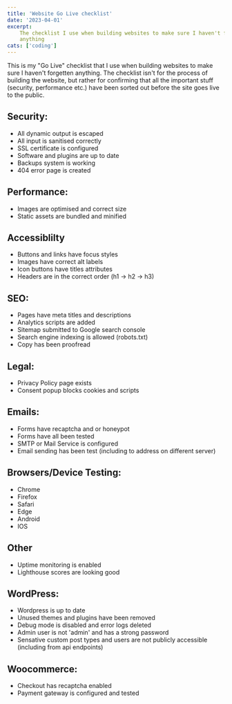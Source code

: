 ```yaml
---
title: 'Website Go Live checklist'
date: '2023-04-01'
excerpt:
    The checklist I use when building websites to make sure I haven't forgetten
    anything
cats: ['coding']
---
```


This is my "Go Live" checklist that I use when building websites to make sure I
haven't forgetten anything. The checklist isn't for the process of building the
website, but rather for confirming that all the important stuff (security,
performance etc.) have been sorted out before the site goes live to the public.

## Security:

-   All dynamic output is escaped
-   All input is sanitised correctly
-   SSL certificate is configured
-   Software and plugins are up to date
-   Backups system is working
-   404 error page is created

## Performance:

-   Images are optimised and correct size
-   Static assets are bundled and minified

## Accessiblilty

-   Buttons and links have focus styles
-   Images have correct alt labels
-   Icon buttons have titles attributes
-   Headers are in the correct order (h1 -> h2 -> h3)

## SEO:

-   Pages have meta titles and descriptions
-   Analytics scripts are added
-   Sitemap submitted to Google search console
-   Search engine indexing is allowed (robots.txt)
-   Copy has been proofread

## Legal:

-   Privacy Policy page exists
-   Consent popup blocks cookies and scripts

## Emails:

-   Forms have recaptcha and or honeypot
-   Forms have all been tested
-   SMTP or Mail Service is configured
-   Email sending has been test (including to address on different server)

## Browsers/Device Testing:

-   Chrome
-   Firefox
-   Safari
-   Edge
-   Android
-   IOS

## Other

-   Uptime monitoring is enabled
-   Lighthouse scores are looking good

## WordPress:

-   Wordpress is up to date
-   Unused themes and plugins have been removed
-   Debug mode is disabled and error logs deleted
-   Admin user is not 'admin' and has a strong password
-   Sensative custom post types and users are not publicly accessible (including
    from api endpoints)

## Woocommerce:

-   Checkout has recaptcha enabled
-   Payment gateway is configured and tested
